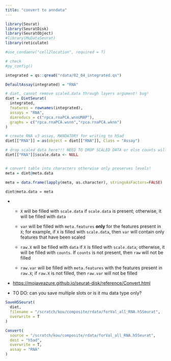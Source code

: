 ```yaml
---
title: "convert to anndata"
---
```


```r
library(Seurat)
library(SeuratDisk)
library(SeuratObject)
#library(MuDataSeurat)
library(reticulate)

#use_condaenv("cell2location", required = T)

# check
#py_config()
```

```r
integrated = qs::qread("rdata/02_04_integrated.qs")

DefaultAssay(integrated) = "RNA"

# diet, cannot remove scaled.data through layers argument! bug! 
diet = DietSeurat(
  integrated,
  features = rownames(integrated),
  assays = "RNA",
  dimreducs = c("rpca.rnaPCA.wnnUMAP"),
  graphs = c("rpca.rnaPCA.wsnn","rpca.rnaPCA.wknn")
)

# create RNA v3 assay, MANDATORY for writing to h5ad
diet[["RNA"]] = as(object = diet[["RNA"]], Class = "Assay")

# drop scaled data here!!! NEED TO DROP SCALED DATA or else counts will not be preserved
diet[["RNA"]]$scale.data <- NULL


# convert table into characters otherwise only preserves levels!
meta = diet@meta.data

meta = data.frame(lapply(meta, as.character), stringsAsFactors=FALSE)

diet@meta.data = meta
```

-   

    -   `X` will be filled with `scale.data` if `scale.data` is present; otherwise, it will be filled with `data`

    -   `var` will be filled with `meta.features` **only** for the features present in `X`; for example, if `X` is filled with `scale.data`, then `var` will contain only features that have been scaled

    -   `raw.X` will be filled with `data` if `X` is filled with `scale.data`; otherwise, it will be filled with `counts`.
        If `counts` is not present, then `raw` will not be filled

    -   `raw.var` will be filled with `meta.features` with the features present in `raw.X`; if `raw.X` is not filled, then `raw.var` will not be filled

-   <https://mojaveazure.github.io/seurat-disk/reference/Convert.html>

-   TO DO: can you save multiple slots or is it mu data type only?

```r
SaveH5Seurat(
  diet,
  filename = "/scratch/kou/composite/rdata/forVal_all_RNA.h5Seurat",
  overwrite = T
)

Convert(
  source = "/scratch/kou/composite/rdata/forVal_all_RNA.h5Seurat",
  dest = "h5ad",
  overwrite = T, 
  assay = "RNA"
)
```
